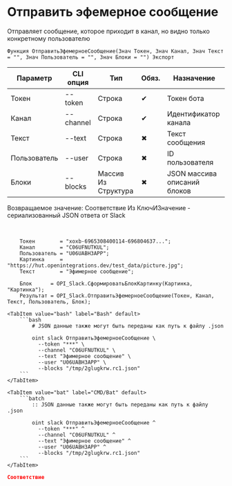 ﻿---
sidebar_position: 2
description: Отправить эфемерное сообщение и другие функции для работы с Slack в Открытом пакете интеграций - бесплатной open-source библиотеке интеграций для 1С:Предприятие 8, OneScript и CLI
keywords: [1C, 1С, 1С:Предприятие, 1С:Предприятие 8.3, API, Интеграция, Сервисы, Обмен, OneScript, CLI, Slack]
---


# Отправить эфемерное сообщение
Отправляет сообщение, которое приходит в канал, но видно только конкретному пользователю



`Функция ОтправитьЭфемерноеСообщение(Знач Токен, Знач Канал, Знач Текст = "", Знач Пользователь = "", Знач Блоки = "") Экспорт`

  | Параметр | CLI опция | Тип | Обяз. | Назначение |
  |-|-|-|-|-|
  | Токен | --token | Строка | &#x2714; | Токен бота |
  | Канал | --channel | Строка | &#x2714; | Идентификатор канала |
  | Текст | --text | Строка | &#x2716; | Текст сообщения |
  | Пользователь | --user | Строка | &#x2716; | ID пользователя |
  | Блоки | --blocks | Массив Из Структура | &#x2716; | JSON массива описаний блоков |

  
  Возвращаемое значение:   Соответствие Из КлючИЗначение - сериализованный JSON ответа от Slack

<br/>




```bsl title="Пример использования для 1С:Предприятие/OneScript"
    Токен        = "xoxb-6965308400114-696804637...";
    Канал        = "C06UFNUTKUL";
    Пользователь = "U06UABH3APP";
    Картинка     = "https://hut.openintegrations.dev/test_data/picture.jpg";
    Текст        = "Эфимерное сообщение";

    Блок      = OPI_Slack.СформироватьБлокКартинку(Картинка, "Картинка");
    Результат = OPI_Slack.ОтправитьЭфемерноеСообщение(Токен, Канал, Текст, Пользователь, Блок);
```
    

 <Tabs>
  
    <TabItem value="bash" label="Bash" default>
        ```bash
            # JSON данные также могут быть переданы как путь к файлу .json
            
            oint slack ОтправитьЭфемерноеСообщение \
              --token "***" \
              --channel "C06UFNUTKUL" \
              --text "Эфимерное сообщение" \
              --user "U06UABH3APP" \
              --blocks "/tmp/2glugkrw.rc1.json"
        ```
    </TabItem>
  
    <TabItem value="bat" label="CMD/Bat" default>
        ```batch
            :: JSON данные также могут быть переданы как путь к файлу .json
            
            oint slack ОтправитьЭфемерноеСообщение ^
              --token "***" ^
              --channel "C06UFNUTKUL" ^
              --text "Эфимерное сообщение" ^
              --user "U06UABH3APP" ^
              --blocks "/tmp/2glugkrw.rc1.json"
        ```
    </TabItem>
</Tabs>


```json title="Результат"
Соответствие
```
